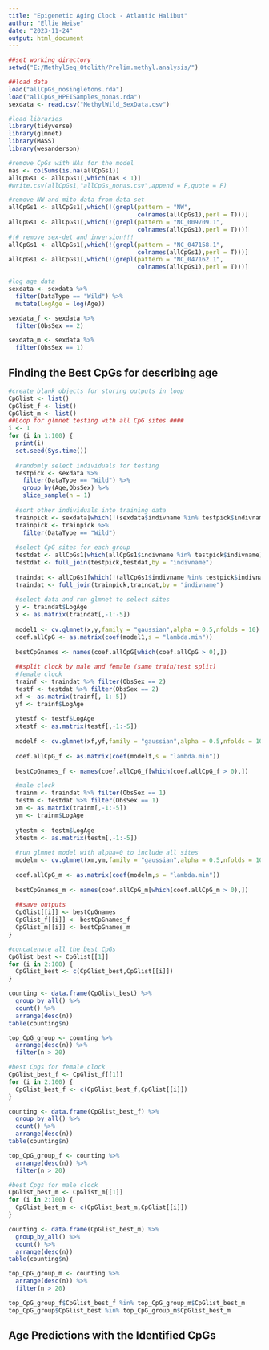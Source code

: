 ```yaml
---
title: "Epigenetic Aging Clock - Atlantic Halibut"
author: "Ellie Weise"
date: "2023-11-24"
output: html_document
---
```


```r
##set working directory
setwd("E:/MethylSeq_Otolith/Prelim.methyl.analysis/")

##load data
load("allCpGs_nosingletons.rda")
load("allCpGs_HPEISamples_nonas.rda")
sexdata <- read.csv("MethylWild_SexData.csv")

#load libraries
library(tidyverse)
library(glmnet)
library(MASS)
library(wesanderson)

#remove CpGs with NAs for the model
nas <- colSums(is.na(allCpGs1))
allCpGs1 <- allCpGs1[,which(nas < 1)]
#write.csv(allCpGs1,"allCpGs_nonas.csv",append = F,quote = F)

#remove NW and mito data from data set
allCpGs1 <- allCpGs1[,which(!(grepl(pattern = "NW",
                                    colnames(allCpGs1),perl = T)))]
allCpGs1 <- allCpGs1[,which(!(grepl(pattern = "NC_009709.1",
                                    colnames(allCpGs1),perl = T)))]
#!# remove sex-det and inversion!!!
allCpGs1 <- allCpGs1[,which(!(grepl(pattern = "NC_047158.1",
                                    colnames(allCpGs1),perl = T)))]
allCpGs1 <- allCpGs1[,which(!(grepl(pattern = "NC_047162.1",
                                    colnames(allCpGs1),perl = T)))]
```



```r
#log age data
sexdata <- sexdata %>% 
  filter(DataType == "Wild") %>% 
  mutate(LogAge = log(Age))

sexdata_f <- sexdata %>% 
  filter(ObsSex == 2)

sexdata_m <- sexdata %>% 
  filter(ObsSex == 1)
```

## Finding the Best CpGs for describing age

```r
#create blank objects for storing outputs in loop
CpGlist <- list()
CpGlist_f <- list()
CpGlist_m <- list()
##Loop for glmnet testing with all CpG sites ####
i <- 1
for (i in 1:100) {
  print(i)
  set.seed(Sys.time())
  
  #randomly select individuals for testing
  testpick <- sexdata %>% 
    filter(DataType == "Wild") %>% 
    group_by(Age,ObsSex) %>% 
    slice_sample(n = 1)
  
  #sort other individuals into training data
  trainpick <- sexdata[which(!(sexdata$indivname %in% testpick$indivname)),]
  trainpick <- trainpick %>% 
    filter(DataType == "Wild")
  
  #select CpG sites for each group
  testdat <- allCpGs1[which(allCpGs1$indivname %in% testpick$indivname),]
  testdat <- full_join(testpick,testdat,by = "indivname")
  
  traindat <- allCpGs1[which(!(allCpGs1$indivname %in% testpick$indivname)),]
  traindat <- full_join(trainpick,traindat,by = "indivname")
  
  #select data and run glmnet to select sites
  y <- traindat$LogAge
  x <- as.matrix(traindat[,-1:-5])
  
  model1 <- cv.glmnet(x,y,family = "gaussian",alpha = 0.5,nfolds = 10)
  coef.allCpG <- as.matrix(coef(model1,s = "lambda.min"))
  
  bestCpGnames <- names(coef.allCpG[which(coef.allCpG > 0),])
  
  ##split clock by male and female (same train/test split)
  #female clock
  trainf <- traindat %>% filter(ObsSex == 2)
  testf <- testdat %>% filter(ObsSex == 2)
  xf <- as.matrix(trainf[,-1:-5])
  yf <- trainf$LogAge
  
  ytestf <- testf$LogAge
  xtestf <- as.matrix(testf[,-1:-5])
  
  modelf <- cv.glmnet(xf,yf,family = "gaussian",alpha = 0.5,nfolds = 10)
  
  coef.allCpG_f <- as.matrix(coef(modelf,s = "lambda.min"))
  
  bestCpGnames_f <- names(coef.allCpG_f[which(coef.allCpG_f > 0),])

  #male clock
  trainm <- traindat %>% filter(ObsSex == 1)
  testm <- testdat %>% filter(ObsSex == 1)
  xm <- as.matrix(trainm[,-1:-5])
  ym <- trainm$LogAge
  
  ytestm <- testm$LogAge
  xtestm <- as.matrix(testm[,-1:-5])
  
  #run glmnet model with alpha=0 to include all sites
  modelm <- cv.glmnet(xm,ym,family = "gaussian",alpha = 0.5,nfolds = 10)
  
  coef.allCpG_m <- as.matrix(coef(modelm,s = "lambda.min"))
  
  bestCpGnames_m <- names(coef.allCpG_m[which(coef.allCpG_m > 0),])
  
  ##save outputs
  CpGlist[[i]] <- bestCpGnames
  CpGlist_f[[i]] <- bestCpGnames_f
  CpGlist_m[[i]] <- bestCpGnames_m
}
```


```r
#concatenate all the best CpGs
CpGlist_best <- CpGlist[[1]]
for (i in 2:100) {
  CpGlist_best <- c(CpGlist_best,CpGlist[[i]])
}

counting <- data.frame(CpGlist_best) %>% 
  group_by_all() %>% 
  count() %>% 
  arrange(desc(n))
table(counting$n)

top_CpG_group <- counting %>% 
  arrange(desc(n)) %>% 
  filter(n > 20)
```

```r
#best Cpgs for female clock
CpGlist_best_f <- CpGlist_f[[1]]
for (i in 2:100) {
  CpGlist_best_f <- c(CpGlist_best_f,CpGlist[[i]])
}

counting <- data.frame(CpGlist_best_f) %>% 
  group_by_all() %>% 
  count() %>% 
  arrange(desc(n))
table(counting$n)

top_CpG_group_f <- counting %>% 
  arrange(desc(n)) %>% 
  filter(n > 20)
```

```r
#best Cpgs for male clock
CpGlist_best_m <- CpGlist_m[[1]]
for (i in 2:100) {
  CpGlist_best_m <- c(CpGlist_best_m,CpGlist[[i]])
}

counting <- data.frame(CpGlist_best_m) %>% 
  group_by_all() %>% 
  count() %>% 
  arrange(desc(n))
table(counting$n)

top_CpG_group_m <- counting %>% 
  arrange(desc(n)) %>% 
  filter(n > 20)

top_CpG_group_f$CpGlist_best_f %in% top_CpG_group_m$CpGlist_best_m
top_CpG_group$CpGlist_best %in% top_CpG_group_m$CpGlist_best_m
```

## Age Predictions with the Identified CpGs












